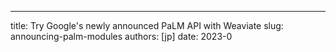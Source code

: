 ---
title: Try Google's newly announced PaLM API with Weaviate
slug: announcing-palm-modules
authors: [jp]
date: 2023-0
